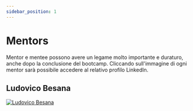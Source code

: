 ```yaml
---
sidebar_position: 1
---
```


# Mentors

Mentor e mentee possono avere un legame molto importante e duraturo, anche dopo la conclusione del bootcamp. 
Cliccando sull'immagine di ogni mentor sarà possibile accedere al relativo profilo LinkedIn.

## Ludovico Besana 

<a href="https://www.linkedin.com/in/ludovicobesana/">

![Ludovico Besana](./img/mentors-shetech/ludovico-besana.png)

</a>